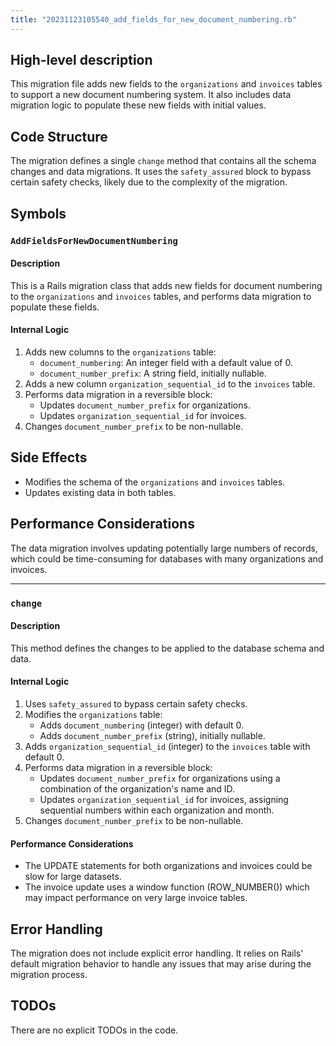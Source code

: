 ```yaml
---
title: "20231123105540_add_fields_for_new_document_numbering.rb"
---
```


## High-level description
This migration file adds new fields to the `organizations` and `invoices` tables to support a new document numbering system. It also includes data migration logic to populate these new fields with initial values.

## Code Structure
The migration defines a single `change` method that contains all the schema changes and data migrations. It uses the `safety_assured` block to bypass certain safety checks, likely due to the complexity of the migration.

## Symbols

### `AddFieldsForNewDocumentNumbering`
#### Description
This is a Rails migration class that adds new fields for document numbering to the `organizations` and `invoices` tables, and performs data migration to populate these fields.

#### Internal Logic
1. Adds new columns to the `organizations` table:
   - `document_numbering`: An integer field with a default value of 0.
   - `document_number_prefix`: A string field, initially nullable.
2. Adds a new column `organization_sequential_id` to the `invoices` table.
3. Performs data migration in a reversible block:
   - Updates `document_number_prefix` for organizations.
   - Updates `organization_sequential_id` for invoices.
4. Changes `document_number_prefix` to be non-nullable.

## Side Effects
- Modifies the schema of the `organizations` and `invoices` tables.
- Updates existing data in both tables.

## Performance Considerations
The data migration involves updating potentially large numbers of records, which could be time-consuming for databases with many organizations and invoices.

___

### `change`
#### Description
This method defines the changes to be applied to the database schema and data.

#### Internal Logic
1. Uses `safety_assured` to bypass certain safety checks.
2. Modifies the `organizations` table:
   - Adds `document_numbering` (integer) with default 0.
   - Adds `document_number_prefix` (string), initially nullable.
3. Adds `organization_sequential_id` (integer) to the `invoices` table with default 0.
4. Performs data migration in a reversible block:
   - Updates `document_number_prefix` for organizations using a combination of the organization's name and ID.
   - Updates `organization_sequential_id` for invoices, assigning sequential numbers within each organization and month.
5. Changes `document_number_prefix` to be non-nullable.

#### Performance Considerations
- The UPDATE statements for both organizations and invoices could be slow for large datasets.
- The invoice update uses a window function (ROW_NUMBER()) which may impact performance on very large invoice tables.

## Error Handling
The migration does not include explicit error handling. It relies on Rails' default migration behavior to handle any issues that may arise during the migration process.

## TODOs
There are no explicit TODOs in the code.